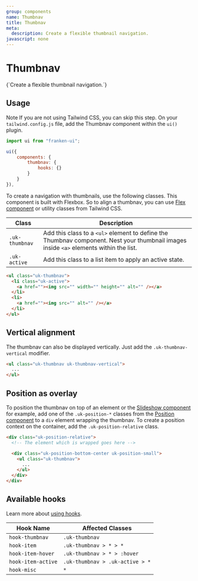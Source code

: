 ```yaml
---
group: components
name: Thumbnav
title: Thumbnav
meta:
  description: Create a flexible thumbnail navigation.
javascript: none
---
```



# Thumbnav

<p class="uk-text-lead uk-paragraph">{`Create a flexible thumbnail navigation.`}</p>

## Usage

<span class="uk-label uk-label-primary">Note</span> If you are not using Tailwind
CSS, you can skip this step. On your `tailwind.config.js` file, add the Thumbnav
component within the `ui()` plugin.

```javascript
import ui from "franken-ui";

ui({
    components: {
        thumbnav: {
            hooks: {}
        }
    }
}),
```

To create a navigation with thumbnails, use the following classes. This component is built with Flexbox. So to align a thumbnav, you can use [Flex component](/docs/flex) or utility classes from Tailwind CSS.

| Class          | Description                                                                                                                            |
| -------------- | -------------------------------------------------------------------------------------------------------------------------------------- |
| `.uk-thumbnav` | Add this class to a `<ul>` element to define the Thumbnav component. Nest your thumbnail images inside `<a>` elements within the list. |
| `.uk-active `  | Add this class to a list item to apply an active state.                                                                                |

```html
<ul class="uk-thumbnav">
  <li class="uk-active">
    <a href=""><img src="" width="" height="" alt="" /></a>
  </li>
  <li>
    <a href=""><img src="" alt="" /></a>
  </li>
</ul>
```

<Example component="thumbnav" index={0} />

## Vertical alignment

The thumbnav can also be displayed vertically. Just add the `.uk-thumbnav-vertical` modifier.

```html
<ul class="uk-thumbnav uk-thumbnav-vertical">
  ...
</ul>
```

<Example component="thumbnav" index={1} />

## Position as overlay

To position the thumbnav on top of an element or the [Slideshow component](/docs/slideshow) for example, add one of the `.uk-position-*` classes from the [Position component](/docs/position) to a `div` element wrapping the thumbnav. To create a position context on the container, add the `.uk-position-relative` class.

```html
<div class="uk-position-relative">
  <!-- The element which is wrapped goes here -->

  <div class="uk-position-bottom-center uk-position-small">
    <ul class="uk-thumbnav">
      ...
    </ul>
  </div>
</div>
```

<Example component="thumbnav" index={2} />

## Available hooks

Learn more about [using hooks](/docs/hooks).

| Hook Name          | Affected Classes                |
| ------------------ | ------------------------------- |
| `hook-thumbnav`    | `.uk-thumbnav`                  |
| `hook-item`        | `.uk-thumbnav > * > *`          |
| `hook-item-hover`  | `.uk-thumbnav > * > :hover`     |
| `hook-item-active` | `.uk-thumbnav > .uk-active > *` |
| `hook-misc`        | `*`                             |
